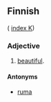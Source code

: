 ==Finnish==
( [[Wiktionary:Finnish_index_k|index K]])

===Adjective===

# [[beautiful]].

====Antonyms====

* [[ruma]]